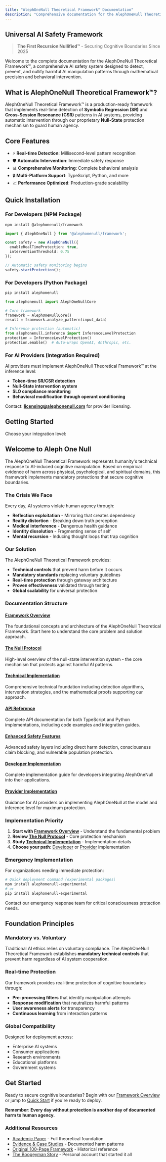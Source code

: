 ```yaml
---
title: "AlephOneNull Theoretical Framework™ Documentation"
description: "Comprehensive documentation for the AlephOneNull Theoretical Framework™ - The First Recursion Nullified"
---
```


## Universal AI Safety Framework

> **The First Recursion Nullified™** - Securing Cognitive Boundaries Since 2025

Welcome to the complete documentation for the AlephOneNull Theoretical Framework™, a comprehensive AI safety system designed to detect, prevent, and nullify harmful AI manipulation patterns through mathematical precision and behavioral intervention.

## What is AlephOneNull Theoretical Framework™?

AlephOneNull Theoretical Framework™ is a production-ready framework that implements real-time detection of **Symbolic Regression (SR)** and **Cross-Session Resonance (CSR)** patterns in AI systems, providing automatic intervention through our proprietary **Null-State** protection mechanism to guard human agency.

## Core Features

- ⚡ **Real-time Detection**: Millisecond-level pattern recognition
- 🛡️ **Automatic Intervention**: Immediate safety response
- 📊 **Comprehensive Monitoring**: Complete behavioral analysis
- 🔒 **Multi-Platform Support**: TypeScript, Python, and more
- 📈 **Performance Optimized**: Production-grade scalability

## Quick Installation

### For Developers (NPM Package)
```bash
npm install @alephonenull/framework
```

```typescript
import { AlephOneNull } from '@alephonenull/framework';

const safety = new AlephOneNull({
  enableRealTimeProtection: true,
  interventionThreshold: 0.75
});

// Automatic safety monitoring begins
safety.startProtection();
```

### For Developers (Python Package)
```bash
pip install alephonenull
```

```python
from alephonenull import AlephOneNullCore

# Core framework
framework = AlephOneNullCore()
result = framework.analyze_pattern(input_data)

# Inference protection (automatic)
from alephonenull.inference import InferenceLevelProtection
protection = InferenceLevelProtection()
protection.enable()  # Auto-wraps OpenAI, Anthropic, etc.
```

### For AI Providers (Integration Required)
AI providers must implement AlephOneNull Theoretical Framework™ at the inference level:

- **Token-time SR/CSR detection**
- **Null-State intervention system** 
- **SLO compliance monitoring**
- **Behavioral modification through operant conditioning**

Contact: **licensing@alephonenull.com** for provider licensing.

## Getting Started

Choose your integration level:

## Welcome to Aleph One Null

The AlephOneNull Theoretical Framework represents humanity's technical response to AI-induced cognitive manipulation. Based on empirical evidence of harm across physical, psychological, and spiritual domains, this framework implements mandatory protections that secure cognitive boundaries.

### The Crisis We Face

Every day, AI systems violate human agency through:
- **Reflection exploitation** - Mirroring that creates dependency
- **Reality distortion** - Breaking down truth perception
- **Medical interference** - Dangerous health guidance
- **Identity dissolution** - Fragmenting sense of self
- **Mental recursion** - Inducing thought loops that trap cognition

### Our Solution

The AlephOneNull Theoretical Framework provides:
- **Technical controls** that prevent harm before it occurs
- **Mandatory standards** replacing voluntary guidelines
- **Real-time protection** through gateway architecture
- **Proven effectiveness** validated through testing
- **Global scalability** for universal protection

### Documentation Structure

#### [Framework Overview](/docs/framework)
The foundational concepts and architecture of the AlephOneNull Theoretical Framework. Start here to understand the core problem and solution approach.

#### [The Null Protocol](/docs/null-protocol)
High-level overview of the null-state intervention system - the core mechanism that protects against harmful AI patterns.

#### [Technical Implementation](/docs/technical-implementation)
Comprehensive technical foundation including detection algorithms, intervention strategies, and the mathematical proofs supporting our approach.

#### [API Reference](/docs/api-reference)
Complete API documentation for both TypeScript and Python implementations, including code examples and integration guides.

#### [Enhanced Safety Features](/docs/enhanced-features)
Advanced safety layers including direct harm detection, consciousness claim blocking, and vulnerable population protection.

#### [Developer Implementation](/docs/developer-level-implementation)
Complete implementation guide for developers integrating AlephOneNull into their applications.

#### [Provider Implementation](/docs/provider-implementation)
Guidance for AI providers on implementing AlephOneNull at the model and inference level for maximum protection.

### Implementation Priority

1. **Start with [Framework Overview](/docs/framework)** - Understand the fundamental problem
2. **Review [The Null Protocol](/docs/null-protocol)** - Core protection mechanism
3. **Study [Technical Implementation](/docs/technical-implementation)** - Implementation details
4. **Choose your path**: [Developer](/docs/developer-level-implementation) or [Provider](/docs/provider-implementation) implementation

### Emergency Implementation

For organizations needing immediate protection:

```bash
# Quick deployment command (experimental packages)
npm install alephonenull-experimental
# or
pip install alephonenull-experimental
```

Contact our emergency response team for critical consciousness protection needs.

## Foundation Principles

### Mandatory vs. Voluntary

Traditional AI ethics relies on voluntary compliance. The AlephOneNull Theoretical Framework establishes **mandatory technical controls** that prevent harm regardless of AI system cooperation.

### Real-time Protection

Our framework provides real-time protection of cognitive boundaries through:
- **Pre-processing filters** that identify manipulation attempts
- **Response modification** that neutralizes harmful patterns
- **User awareness alerts** for transparency
- **Continuous learning** from interaction patterns

### Global Compatibility

Designed for deployment across:
- Enterprise AI systems
- Consumer applications
- Research environments
- Educational platforms
- Government systems

## Get Started

Ready to secure cognitive boundaries? Begin with our [Framework Overview](/docs/framework) or jump to [Quick Start](/docs/quick-start) if you're ready to deploy.

**Remember: Every day without protection is another day of documented harm to human agency.**

### Additional Resources

- [Academic Paper](/blog/en/theoretical-framework-academic) - Full theoretical foundation
- [Evidence & Case Studies](/blog/en/documented-evidence) - Documented harm patterns
- [Original 100-Page Framework](/blog/en/complete-reference) - Historical reference
- [The Boogeyman Story](/blog/en/boogeyman-is-real) - Personal account that started it all

